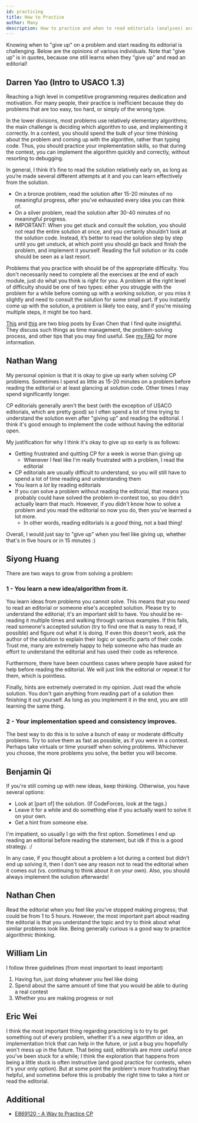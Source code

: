 ```yaml
---
id: practicing
title: How to Practice 
author: Many
description: How to practice and when to read editorials (analyses) according to various USACO competitors.
---
```


Knowing when to "give up" on a problem and start reading its editorial is challenging. Below are the opinions of various individuals. Note that "give up" is in quotes, because one still learns when they "give up" and read an editorial!

## Darren Yao (Intro to USACO 1.3)

Reaching a high level in competitive programming requires dedication and motivation. For many people, their practice is inefficient because they do problems that are too easy, too hard, or simply of the wrong type. 

In the lower divisions, most problems use relatively elementary algorithms; the main challenge is deciding which algorithm to use, and implementing it correctly. In a contest, you should spend the bulk of your time thinking about the problem and coming up with the algorithm, rather than typing code. Thus, you should practice your implementation skills, so that during the contest, you can implement the algorithm quickly and correctly, without resorting to debugging.

In general, I think it’s fine to read the solution relatively early on, as long as you’re made several different attempts at it and you can learn effectively from the solution.

 - On a bronze problem, read the solution after 15-20 minutes of no meaningful progress, after you’ve exhausted every idea you can think of.
 - On a silver problem, read the solution after 30-40 minutes of no meaningful progress.
 - IMPORTANT: When you get stuck and consult the solution, you should not read the entire solution at once, and you certainly shouldn’t look at the solution code. Instead, it’s better to read the solution step by step until you get unstuck, at which point you should go back and finish the problem, and implement it yourself. Reading the full solution or its code should be seen as a last resort.

Problems that you practice with should be of the appropriate difficulty. You don't necessarily need to complete all the exercises at the end of each module, just do what you think is right for you. A problem at the right level of difficulty should be one of two types: either you struggle with the problem for a while before coming up with a working solution, or you miss it slightly and need to consult the solution for some small part. If you instantly come up with the solution, a problem is likely too easy, and if you're missing multiple steps, it might be too hard.

[This](https://web.evanchen.cc/FAQs/raqs.html) and [this](https://usamo.wordpress.com/2019/01/31/math-contest-platitudes-v3/) are two blog posts by Evan Chen that I find quite insightful. They discuss such things as time management, the problem-solving process, and other tips that you may find useful. See [my FAQ](https://darren-yao.gitbook.io/darren-s-blog/usaco-faq) for more information.

## Nathan Wang

My personal opinion is that it is okay to give up early when solving CP problems.
Sometimes I spend as little as 15-20 minutes on a problem before reading the editorial
or at least glancing at solution code. Other times I may spend significantly longer.

CP editorials generally aren't the best (with the exception of USACO editorials,
which are pretty good) so I often spend a lot of time trying to understand the
solution even after "giving up" and reading the editorial. I think it's good
enough to implement the code without having the editorial open.

My justification for why I think it's okay to give up so early is as follows:

- Getting frustrated and quitting CP for a week is worse than giving up
  - Whenever I feel like I'm really frustrated with a problem, I read the editorial
- CP editorials are usually difficult to understand, so you will still have
  to spend a lot of time reading and understanding them
- You learn a _lot_ by reading editorials
- If you can solve a problem without reading the editorial, that means you
  probably could have solved the problem in-contest too, so you didn't actually
  learn that much. However, if you didn't know how to solve a problem and
  you read the editorial so now you do, then you've learned a lot more.
  - In other words, reading editorials is a _good_ thing, not a bad thing!

Overall, I would just say to "give up" when you feel like giving up, whether that's
in five hours or in 15 minutes :)

## Siyong Huang

There are two ways to grow from solving a problem:

### 1 - You learn a new idea/algorithm from it.

You learn ideas from problems you cannot solve. This means that you *need* to read an editorial or someone else's accepted solution. Please try to understand the editorial; it's an important skill to have. You should be re-reading it multiple times and walking through various examples. If this fails, read someone's accepted solution (try to find one that is easy to read, if possible) and figure out what it is doing. If even this doesn't work, ask the author of the solution to explain their logic or specific parts of their code. Trust me, many are extremely happy to help someone who has made an effort to understand the editorial and has used their code as reference.

Furthermore, there have been countless cases where people have asked for help before reading the editorial. We will just link the editorial or repeat it for them, which is pointless.

Finally, hints are extremely overrated in my opinion. Just read the whole solution. You don't gain anything from reading part of a solution then finishing it out yourself. As long as you implement it in the end, you are still learning the same thing.

### 2 - Your implementation speed and consistency improves.

The best way to do this is to solve a bunch of easy or moderate difficulty problems. Try to solve them as fast as possible, as if you were in a contest. Perhaps take virtuals or time yourself when solving problems. Whichever you choose, the more problems you solve, the better you will become.

## Benjamin Qi

If you're still coming up with new ideas, keep thinking. Otherwise, you have several options:

- Look at [part of] the solution. (If CodeForces, look at the tags.)
- Leave it for a while and do something else if you actually want to solve it on your own.
- Get a hint from someone else.

I'm impatient, so usually I go with the first option. Sometimes I end up reading an editorial before reading the statement, but idk if this is a good strategy. :/ 

In any case, if you thought about a problem a lot during a contest but didn't end up solving it, then I don't see any reason not to read the editorial when it comes out (vs. continuing to think about it on your own). Also, you should always implement the solution afterwards!

## Nathan Chen

Read the editorial when you feel like you've stopped making progress; that could be from 1 to 5 hours. However, the most important part about reading the editorial is that you understand the topic and try to think about what similar problems look like. Being generally curious is a good way to practice algorithmic thinking.

## William Lin

I follow three guidelines (from most important to least important)

1. Having fun, just doing whatever you feel like doing
2. Spend about the same amount of time that you would be able to during a real contest
3. Whether you are making progress or not

## Eric Wei

I think the most important thing regarding practicing is to try to get something out of every problem, whether it's a new algorithm or idea, an implementation trick that can help in the future, or just a bug you hopefully won't mess up in the future. That being said, editorials are more useful once you've been stuck for a while; I think the exploration that happens from being a little stuck is often instructive (and good practice for contests, when it's your only option). But at some point the problem's more frustrating than helpful, and sometime before this is probably the right time to take a hint or read the editorial.

## Additional

 - [E869120 - A Way to Practice CP](http://codeforces.com/blog/entry/53341)